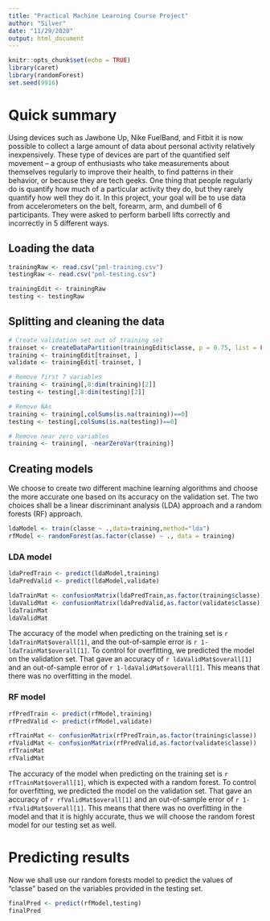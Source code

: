 ```yaml
---
title: "Practical Machine Learning Course Project"
author: "Silver"
date: "11/29/2020"
output: html_document
---
```


```r
knitr::opts_chunk$set(echo = TRUE)
library(caret)
library(randomForest)
set.seed(9916)
```

# Quick summary

Using devices such as Jawbone Up, Nike FuelBand, and Fitbit it is now possible to collect a large amount of data about personal activity relatively inexpensively. These type of devices are part of the quantified self movement – a group of enthusiasts who take measurements about themselves regularly to improve their health, to find patterns in their behavior, or because they are tech geeks. One thing that people regularly do is quantify how much of a particular activity they do, but they rarely quantify how well they do it. In this project, your goal will be to use data from accelerometers on the belt, forearm, arm, and dumbell of 6 participants. They were asked to perform barbell lifts correctly and incorrectly in 5 different ways.

## Loading the data
```r
trainingRaw <- read.csv("pml-training.csv")
testingRaw <- read.csv("pml-testing.csv")

trainingEdit <- trainingRaw
testing <- testingRaw
```

## Splitting and cleaning the data

```r
# Create validation set out of training set
trainset <- createDataPartition(trainingEdit$classe, p = 0.75, list = FALSE)
training <- trainingEdit[trainset, ]
validate <- trainingEdit[-trainset, ]

# Remove first 7 variables
training <- training[,8:dim(training)[2]]
testing <- testing[,8:dim(testing)[2]]

# Remove NAs
training <- training[,colSums(is.na(training))==0]
testing <- testing[,colSums(is.na(testing))==0]

# Remove near zero variables
training <- training[, -nearZeroVar(training)]
```

## Creating models
We choose to create two different machine learning algorithms and choose the more accurate one based on its accuracy on the validation set. The two choices shall be a linear discriminant analysis (LDA) approach and a random forests (RF) approach.

```r
ldaModel <- train(classe ~ .,data=training,method="lda")
rfModel <- randomForest(as.factor(classe) ~ ., data = training)
```

### LDA model
```r
ldaPredTrain <- predict(ldaModel,training)
ldaPredValid <- predict(ldaModel,validate)
```

```r
ldaTrainMat <- confusionMatrix(ldaPredTrain,as.factor(training$classe))
ldaValidMat <- confusionMatrix(ldaPredValid,as.factor(validate$classe))
ldaTrainMat
ldaValidMat
```
The accuracy of the model when predicting on the training set is `r ldaTrainMat$overall[1]`, and the out-of-sample error is `r 1-ldaTrainMat$overall[1]`. To control for overfitting, we predicted the model on the validation set. That gave an accuracy of `r ldaValidMat$overall[1]` and an out-of-sample error of `r 1-ldaValidMat$overall[1]`. This means that there was no overfitting in the model.

### RF model

```r
rfPredTrain <- predict(rfModel,training)
rfPredValid <- predict(rfModel,validate)
```

```r
rfTrainMat <- confusionMatrix(rfPredTrain,as.factor(training$classe))
rfValidMat <- confusionMatrix(rfPredValid,as.factor(validate$classe))
rfTrainMat
rfValidMat
```
The accuracy of the model when predicting on the training set is `r rfTrainMat$overall[1]`, which is expected with a random forest. To control for overfitting, we predicted the model on the validation set. That gave an accuracy of `r rfValidMat$overall[1]` and an out-of-sample error of `r 1-rfValidMat$overall[1]`. This means that there was no overfitting in the model and that it is highly accurate, thus we will choose the random forest model for our testing set as well.

# Predicting results
Now we shall use our random forests model to predict the values of "classe" based on the variables provided in the testing set.

```r
finalPred <- predict(rfModel,testing)
finalPred
```